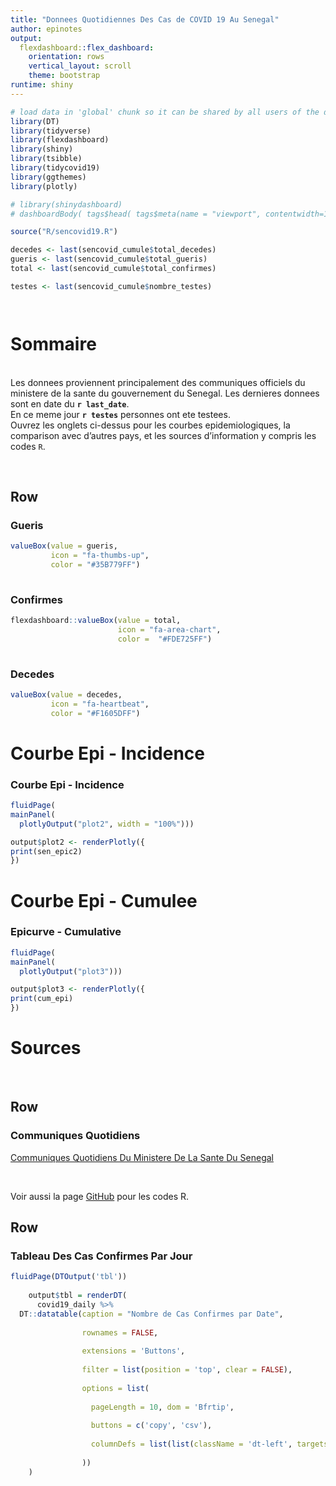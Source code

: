 ```yaml
---
title: "Donnees Quotidiennes Des Cas de COVID 19 Au Senegal"
author: epinotes
output: 
  flexdashboard::flex_dashboard:
    orientation: rows
    vertical_layout: scroll
    theme: bootstrap  
runtime: shiny
---
```


<!-- https://epinotes.shinyapps.io/upload_file_for_OD_coding/ -->

```r
# load data in 'global' chunk so it can be shared by all users of the dashboard
library(DT)
library(tidyverse)
library(flexdashboard)
library(shiny)
library(tsibble)
library(tidycovid19)
library(ggthemes)
library(plotly)

# library(shinydashboard)
# dashboardBody( tags$head( tags$meta(name = "viewport", contentwidth=1600"),uiOutput("body")))

source("R/sencovid19.R")

decedes <- last(sencovid_cumule$total_decedes) 
gueris <- last(sencovid_cumule$total_gueris) 
total <- last(sencovid_cumule$total_confirmes)

testes <- last(sencovid_cumule$nombre_testes)




```



Sommaire
=====================================

</br>
Les donnees proviennent principalement des communiques officiels du ministere de la sante du gouvernement du Senegal. 
  Les dernieres donnees sont en date du __`r last_date `__.   
  En ce meme jour __`r testes `__ personnes ont ete testees.   
  Ouvrez les onglets ci-dessus pour les courbes epidemiologiques, la comparison avec d'autres pays, et les sources d'information y compris les codes `R`. 
  
  
</br>


 
    
Row
-------------------------------------   


### Gueris  
    
```r
valueBox(value = gueris,
         icon = "fa-thumbs-up",
         color = "#35B779FF")
 

```

### Confirmes  
    
```r
flexdashboard::valueBox(value = total,
                        icon = "fa-area-chart",
                        color =  "#FDE725FF")
 

```


### Decedes  

```r
valueBox(value = decedes,
         icon = "fa-heartbeat",
         color = "#F1605DFF")

```





Courbe Epi - Incidence
=====================================


### Courbe Epi - Incidence 


```r


fluidPage( 
mainPanel(
  plotlyOutput("plot2", width = "100%")))

output$plot2 <- renderPlotly({
print(sen_epic2)
})

```

Courbe Epi - Cumulee
=====================================
  

### Epicurve - Cumulative


```r


fluidPage( 
mainPanel(
  plotlyOutput("plot3")))

output$plot3 <- renderPlotly({
print(cum_epi)
})

```

Sources
=====================================   

</br>

Row
-------------------------------------   

### Communiques Quotidiens  

[Communiques Quotidiens Du Ministere De La Sante Du Senegal](http://www.sante.gouv.sn/Pr%C3%A9sentation/coronavirus-informations-officielles-et-quotidiennes-du-msas){target="_blank"}

</br>

Voir aussi la page [GitHub](https://github.com/epinotes/sencovid19) pour les codes R.

Row
-------------------------------------   

### Tableau Des Cas Confirmes Par Jour

```r

fluidPage(DTOutput('tbl'))
  
    output$tbl = renderDT(
      covid19_daily %>% 
  DT::datatable(caption = "Nombre de Cas Confirmes par Date",
                
                rownames = FALSE,
                
                extensions = 'Buttons',
                
                filter = list(position = 'top', clear = FALSE),
                
                options = list(
                  
                  pageLength = 10, dom = 'Bfrtip',
                  
                  buttons = c('copy', 'csv'),
                  
                  columnDefs = list(list(className = 'dt-left', targets = 1))
                  
                ))
    )

```

